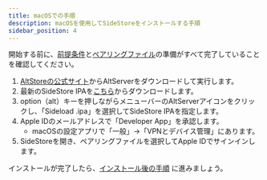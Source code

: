 ```yaml
---
title: macOSでの手順
description: macOSを使用してSideStoreをインストールする手順
sidebar_position: 4
---
```


開始する前に、[前提条件](prerequisites)と[ペアリングファイル](pairing-file)の準備がすべて完了していることを確認してください。

1. [AltStoreの公式サイト](https://AltStore.io)からAltServerをダウンロードして実行します。  
2. 最新のSideStore IPAを[こちら](https://github.com/sidestore/sidestore/releases/latest/download/sidestore.ipa)からダウンロードします。  
3. option（alt）キーを押しながらメニューバーのAltServerアイコンをクリックし、「Sideload .ipa」を選択してSideStore IPAを指定します。  
4. Apple IDのメールアドレスで「Developer App」を承認します。  
   * macOSの設定アプリで「一般」→「VPNとデバイス管理」にあります。  
5. SideStoreを開き、ペアリングファイルを選択してApple IDでサインインします。

インストールが完了したら、[インストール後の手順](post-install) に進みましょう。
